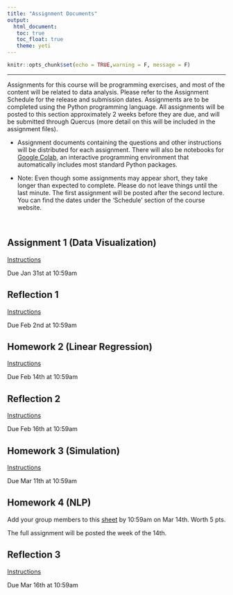 ```yaml
---
title: "Assignment Documents"
output: 
  html_document:
   toc: true
   toc_float: true
   theme: yeti
---
```


```r
knitr::opts_chunk$set(echo = TRUE,warning = F, message = F)
```
******

Assignments for this course will be programming exercises, and most of the content will be related to data analysis. Please refer to the Assignment Schedule for the release and submission dates. Assignments are to be completed using the Python programming language. All assignments will be posted to this section approximately 2 weeks before they are due, and will be submitted through Quercus (more detail on this will be included in the assignment files).

- Assignment documents containing the questions and other instructions will be distributed for each assignment. There will also be notebooks for [Google Colab](https://colab.research.google.com/notebooks/intro.ipynb), an interactive programming environment that automatically includes most standard Python packages.

- Note: Even though some assignments may appear short, they take longer than expected to complete. Please do not leave things until the last minute. The first assignment will be posted after the second lecture. You can find the dates under the 'Schedule' section of the course website.

<!-- Two of the assignments (assignments 2 and 4) have __presentation components__. One of these presentations will be prerecorded and the other will be live. Both will have separate deadlines from the assignments themselves. More information will be provided later in the course. Presentation submission dates are also listed in the assignments schedule. -->

<br>

## Assignment 1 (Data Visualization)

<a href="https://docs.google.com/document/d/16NySq9dhDo5U8p5zqa5O3XOPAJWH3BGjiViBdfKi2p0/edit?usp=sharing">Instructions</a>

Due Jan 31st at 10:59am

## Reflection 1 

<a href="https://docs.google.com/document/d/12zSEZM9lBv7TREkq32dFHePDCSAouGGfcio27ithNCI/edit?usp=sharing">Instructions</a>

Due Feb 2nd at 10:59am

## Homework 2 (Linear Regression)

<a href="https://docs.google.com/document/d/1Wrt17KHvpQUTLjbDHUBMBroHm0H95j7mnbXjrU-6j1Q/edit?usp=sharing">Instructions</a>

Due Feb 14th at 10:59am

## Reflection 2 

<a href="https://docs.google.com/document/d/11Jr86y41iTUo54YLlJAS8Tfj4YGYWcFKaXYCCEfFROI/edit?usp=sharing">Instructions</a>

Due Feb 16th at 10:59am

## Homework 3 (Simulation)

<a href="https://docs.google.com/document/d/13PwDRUweq9WhmbipoYJHABVqbbHFX1XIt9qElokoPeE/edit?usp=sharing">Instructions</a>

Due Mar 11th at 10:59am

## Homework 4 (NLP)

Add your group members to this <a href="https://docs.google.com/spreadsheets/d/1oWl-F-bzaX_JBENypwXafLoSKBcJa-rY5pDUygLzoqI/edit?usp=sharing">sheet</a>
by 10:59am on Mar 14th. Worth 5 pts.

The full assignment will be posted the week of the 14th.

## Reflection 3 

<a href="https://docs.google.com/document/d/1x4_gQVZxXAqNZ8w6-VdDpfr0fd-oRejwbjyTPLSam5A/edit?usp=sharing">Instructions</a>

Due Mar 16th at 10:59am



<!-- <br> -->

<!-- ## Assignment 2: Exploring Income - Due Feb 8th -->

<!-- Here is the instruction file for Assignment 2: <a href="./docs/assign2-instructions.pdf" target="_blank">PDF Instructions</a> -->

<!-- <br> -->

<!-- ## Assignment 3: Simulation - Due Mar 8th -->

<!-- Here is the instruction file for Assignment 3: <a href="./docs/assign3-instructions.pdf" target="_blank">PDF Instructions</a> -->

<!-- <br> -->

<!-- ## Assignment 4: NLP - Due April 9th -->

<!-- Here is the instruction file for Assignment 4: <a href="https://drive.google.com/file/d/1hVhjHI67pE_ugP-A_S_Ijd6JPVEyhBLJ/view?usp=sharing" target="_blank">PDF Instructions</a> -->

<!-- Here are the Q1 datasets:  -->
<!-- <a href="https://drive.google.com/file/d/1im09d8Opyat9wAmLu35sxIEhAlpiGQSY/view?usp=sharing" target="_blank">training</a> |  -->
<!-- <a href="https://drive.google.com/file/d/10WF_uYMRvsDP_P7WZWC7ZQ2HTMu7LcR4/view?usp=sharing" target="_blank">testing</a> -->


<!-- <br> -->
